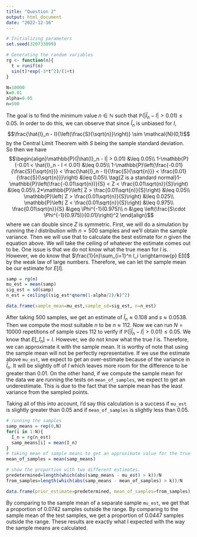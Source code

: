 ```yaml
---
title: "Question 2"
output: html_document
date: "2022-12-16"
---
```


```r
# Initializing parameters
set.seed(320733099)

# Generating the random variables
rg <- function(n){
  t = runif(n)
  sin(t)*exp(-3*t^2)/(1+t)
}

N=10000
k=0.01
alpha=0.05
n=500
```

The goal is to find the minimum value $n \in \mathbb{N}$ such that $\mathbb{P}(|\hat{I}_n - I| > 0.01) \leq 0.05$. In order to do this, we can observe that since $\hat{I}_n$ is unbiased for $I$, $$\frac{\hat{I}_n - I}{\left(\frac{S}{\sqrt{n}}\right)} \sim \mathcal{N}(0,1)$$ by the Central Limit Theorem with $S$ being the sample standard deviation. So then we have $$\begin{align}\mathbb{P}(|\hat{I}_n - I| > 0.01) &\leq 0.05\\
1-\mathbb{P}(-0.01 < \hat{I}_n - I < 0.01) &\leq 0.05\\
1-\mathbb{P}\left(\frac{-0.01}{\frac{S}{\sqrt{n}}} < \frac{\hat{I}_n - I}{\frac{S}{\sqrt{n}}} < \frac{0.01}{\frac{S}{\sqrt{n}}}\right) &\leq 0.05\\
\tag{Z is a standard normal}1-\mathbb{P}\left(\frac{-0.01\sqrt{n})}{S} < Z < \frac{0.01\sqrt{n}}{S}\right) &\leq 0.05\\
2*\mathbb{P}\left( Z > \frac{0.01\sqrt{n}}{S}\right) &\leq 0.05\\
\mathbb{P}\left( Z > \frac{0.01\sqrt{n}}{S}\right) &\leq 0.025\\
\mathbb{P}\left( Z < \frac{0.01\sqrt{n}}{S}\right) &\leq 0.975\\
\frac{0.01\sqrt{n}}{S} &\geq \Phi^{-1}(0.975)\\
n &\geq \left(\frac{S\cdot \Phi^{-1}(0.975)}{0.01}\right)^2
\end{align}$$ where we can double since $Z$ is symmetric. First, we will do a simulation by running the $I$ distribution with $n=500$ samples and we'll obtain the sample variance. Then we will use that to calculate the best estimate for $n$ given the equation above. We will take the ceiling of whatever the estimate comes out to be. One issue is that we do not know what the true mean for $I$ is. However, we do know that $\frac{1}{n}\sum_{i=1}^n I_i \xrightarrow{p} E[I]$ by the weak law of large numbers. Therefore, we can let the sample mean be our estimate for $E[I]$.

```r
samp = rg(n)
mu_est = mean(samp)
sig_est = sd(samp)
n_est = ceiling((sig_est*qnorm(1-alpha/2)/k)^2)

data.frame(sample_mean=mu_est,sample_sd=sig_est, n=n_est)
```
After taking $500$ samples, we get an estimate of $\hat{I}_n\approx 0.108$ and $s\approx 0.0538$. Then we compute the most suitable $n$ to be $n \approx 112$. Now we can run $N=10000$ repetitions of sample sizes $112$ to verify if $\mathbb{P}(|\hat{I}_n - I| > 0.01) \leq 0.05$. We know that $E[\hat_{I}_n]=I$. However, we do not know what the true $I$ is. Therefore, we can approximate it with the sample mean. It is worthy of note that using the sample mean will not be perfectly representative. If we use the estimate above `mu_est`, we expect to get an over-estimate because of the variance in $\hat{I}_n$. It will be slightly off of $I$ which leaves more room for the difference to be greater than $0.01$. On the other hand, if we compute the sample mean for the data we are running the tests on `mean_of_samples`, we expect to get an underestimate. This is due to the fact that the sample mean has the least variance from the sampled points.

Taking all of this into account, I'd say this calculation is a success if `mu_est` is slightly greater than $0.05$ and if `mean_of_samples` is slightly less than $0.05$.

```r
# running the samples
samp_means = rep(0,N)
for(i in 1:N){
  I_n = rg(n_est)
  samp_means[i] = mean(I_n)
}
# taking mean of sample means to get an approximate value for the true mean.
mean_of_samples = mean(samp_means)

# show the proportion with two different estimates.
predetermined=length(which(abs(samp_means - mu_est) > k))/N
from_samples=length(which(abs(samp_means - mean_of_samples) > k))/N

data.frame(prior_estimate=predetermined, mean_of_samples=from_samples)
```

By comparing to the sample mean of a separate sample `mu_est`, we get that a proportion of $0.0742$ samples outside the range. By comparing to the sample mean of the test samples, we get a proportion of $0.0447$ samples outside the range. These results are exactly what I expected with the way the sample means are calculated.